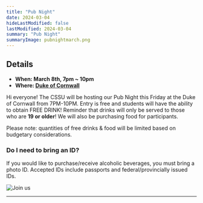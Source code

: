 ```yaml
---
title: "Pub Night"
date: 2024-03-04
hideLastModified: false
lastModified: 2024-03-04
summary: "Pub Night"
summaryImage: pubnightmarch.png
---
```


## Details

- **When: March 8th, 7pm ~ 10pm**
- **Where: [Duke of Cornwall](https://maps.app.goo.gl/HSVxM26gFyEeY5m49)**

Hi everyone! The CSSU will be hosting our Pub Night this Friday at the Duke of Cornwall from 7PM-10PM. Entry is free and students will have the ability to obtain FREE DRINK! Reminder that drinks will only be served to those who are **19 or older**! We will also be purchasing food for participants.

Please note: quantities of free drinks & food will be limited based on budgetary considerations.

### Do I need to bring an ID?
If you would like to purchase/receive alcoholic beverages, you must bring a photo ID. Accepted IDs include passports and federal/provincially issued IDs.

![Join us](pubnightmarch.png)

---
